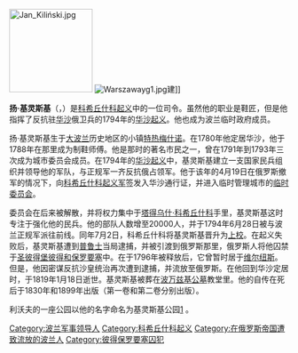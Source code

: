{{Unreferenced|time=2021-02-07T04:50:57+00:00}}
[[Image:Jan_Kiliński.jpg|150px]]
[[Image:Warszawayg1.jpg|thumb]]建]]

'''扬·基灵斯基'''（{{lang-pl|Jan Kiliński}}，{{bd|1760年||1819年|1月28日|}}）是[[科希丘什科起义|科希丘什科起义]]中的一位司令。虽然他的职业是鞋匠，但是他指挥了反抗驻[[华沙|华沙]]俄卫兵的1794年的[[华沙起义_(1794年)|华沙起义]]。他也成为波兰临时政府成员。

扬·基灵斯基生于[[大波兰|大波兰]]历史地区的小镇[[特热梅什诺|特热梅什诺]]。在1780年他定居华沙，他于1788年在那里成为制鞋师傅。他是那时的著名市民之一，曾在1791年到1793年三次成为城市委员会成员。在1794年的[[华沙起义_(1794年)|华沙起义]]中，基灵斯基建立一支国家民兵组织并领导他的军队，与正规军一齐反抗俄占领军。他于该年的4月19日在俄罗斯撤军的情况下，向[[科希丘什科起义|科希丘什科起义军]]签发入华沙通行证，并进入临时管理城市的[[临时委员会|临时委员会]]。

委员会在后来被解散，并将权力集中于[[塔得乌什·科希丘什科|塔得乌什·科希丘什科]]手里，基灵斯基这时专注于强化他的民兵。他的部队人数增至20000人，并于1794年6月28日被与波兰正规军派往前线。同年7月2日，科希丘什科将基灵斯基晋升为[[上校|上校]]。在起义失败后，基灵斯基遭到[[普鲁士王国|普鲁士]]当局逮捕，并被引渡到俄罗斯那里，俄罗斯人将他囚禁于[[圣彼得堡|圣彼得堡]][[彼得和保罗要塞|彼得和保罗要塞]]中。在于1796年被释放后，它曾暂时居于[[维尔纽斯|维尔纽斯]]。但是，他因密谋反抗沙皇统治再次遭到逮捕，并流放至俄罗斯。在他回到华沙定居时，于1819年1月18日逝世。基灵斯基被葬在[[波万兹基公墓|波万兹基公墓]]教堂里。他的自传在死后于1830年和1899年出版（第一卷和第二卷分别出版）。

利沃夫的一座公园以他的名字命名为基灵斯基公园[http://books.google.com/books?ie=UTF-8&vid=ISBN0813337925&id=f78MPIkGDFMC&pg=PA73&lpg=PA73&dq=kilinski&sig=YkEl-T-iYK2N9eFUYChRgE8nBEk] {{Wayback|url=http://books.google.com/books?ie=UTF-8&vid=ISBN0813337925&id=f78MPIkGDFMC&pg=PA73&lpg=PA73&dq=kilinski&sig=YkEl-T-iYK2N9eFUYChRgE8nBEk |date=20121024163823 }}。

{{Authority control}}
{{DEFAULTSORT:kilinski}}
[[Category:波兰军事领导人|Category:波兰军事领导人]]
[[Category:科希丘什科起义|Category:科希丘什科起义]]
[[Category:在俄罗斯帝国遭致流放的波兰人|Category:在俄罗斯帝国遭致流放的波兰人]]
[[Category:彼得保罗要塞囚犯|Category:彼得保罗要塞囚犯]]